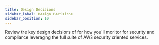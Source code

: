 ```yaml
---
title: Design Decisions
sidebar_label: Design Decisions
sidebar_position: 10
---
```


<Intro>
Review the key design decisions of for how you'll monitor for security and compliance leveraging the full suite of AWS security oriented services.
</Intro>

<DocCardList/>
